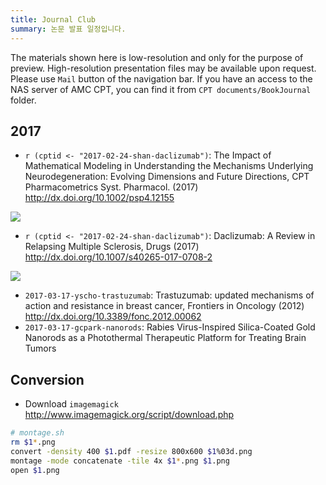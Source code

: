 ```yaml
---
title: Journal Club
summary: 논문 발표 일정입니다.
---
```


The materials shown here is low-resolution and only for the purpose of preview. 
High-resolution presentation files may be available upon request. Please use `Mail` button of the navigation bar.
If you have an access to the NAS server of AMC CPT, you can find it from `CPT documents/BookJournal` folder.

## 2017

- `r (cptid <- "2017-02-24-shan-daclizumab")`: The Impact of Mathematical Modeling in Understanding the Mechanisms Underlying Neurodegeneration: Evolving Dimensions and Future Directions, CPT Pharmacometrics Syst. Pharmacol. (2017) <http://dx.doi.org/10.1002/psp4.12155>

![](/assets/`r paste0(cptid, "png")`)

- `r (cptid <- "2017-02-24-shan-daclizumab")`: Daclizumab: A Review in Relapsing Multiple Sclerosis, Drugs (2017) <http://dx.doi.org/10.1007/s40265-017-0708-2>

![](/assets/`r paste0(cptid, "png")`)

- `2017-03-17-yscho-trastuzumab`: Trastuzumab: updated mechanisms of action and resistance in breast cancer, Frontiers in Oncology (2012) <http://dx.doi.org/10.3389/fonc.2012.00062>
- `2017-03-17-gcpark-nanorods`: Rabies Virus-Inspired Silica-Coated Gold Nanorods as a Photothermal Therapeutic Platform for Treating Brain Tumors


## Conversion

- Download `imagemagick` <http://www.imagemagick.org/script/download.php>

```bash
# montage.sh
rm $1*.png
convert -density 400 $1.pdf -resize 800x600 $1%03d.png
montage -mode concatenate -tile 4x $1*.png $1.png
open $1.png
```
